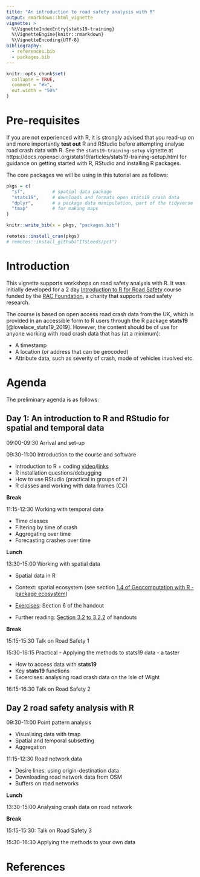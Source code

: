 ```yaml
---
title: "An introduction to road safety analysis with R"
output: rmarkdown::html_vignette
vignette: >
  %\VignetteIndexEntry{stats19-training}
  %\VignetteEngine{knitr::rmarkdown}
  %\VignetteEncoding{UTF-8}
bibliography:
  - references.bib
  - packages.bib
---
```



```r
knitr::opts_chunk$set(
  collapse = TRUE,
  comment = "#>",
  out.width = "50%"
)
```

# Pre-requisites

If you are not experienced with R, it is strongly advised that you read-up on and more importantly **test out** R and RStudio before attempting analyse road crash data with R.
See the `stats19-training-setup` vignette at https://docs.ropensci.org/stats19/articles/stats19-training-setup.html for guidance on getting started with R, RStudio and installing R packages.

The core packages we will be using in this tutorial are as follows:

```r
pkgs = c(
  "sf",          # spatial data package
  "stats19",     # downloads and formats open stats19 crash data
  "dplyr",       # a package data manipulation, part of the tidyverse
  "tmap"         # for making maps
)
```

```r
knitr::write_bib(x = pkgs, "packages.bib")
```

```r
remotes::install_cran(pkgs)
# remotes::install_github("ITSLeeds/pct")
```

# Introduction

This vignette supports workshops on road safety analysis with R.
It was initially developed for a 2 day [Introduction to R for Road Safety](https://www.racfoundation.org/introduction-to-r-for-road-safety) course funded by the [RAC Foundation](https://www.racfoundation.org/), a charity that supports road safety research.

The course is based on open access road crash data from the UK, which is provided in an accessible form to R users through the R package **stats19** [@lovelace_stats19_2019].
However, the content should be of use for anyone working with road crash data that has (at a minimum):

- A timestamp
- A location (or address that can be geocoded)
- Attribute data, such as severity of crash, mode of vehicles involved etc.


# Agenda

The preliminary agenda is as follows:

## Day 1: An introduction to R and RStudio for spatial and temporal data

09:00-09:30 Arrival and set-up

09:30-11:00 Introduction to the course and software

- Introduction to R + coding [video](https://youtu.be/7oyiPBjLAWY?t=357)/[links](https://github.com/jennybc/code-smells-and-feels)
- R installation questions/debugging
- How to use RStudio (practical in groups of 2)
- R classes and working with data frames (CC)

**Break**

11:15-12:30 Working with temporal data

- Time classes
- Filtering by time of crash
- Aggregating over time
- Forecasting crashes over time

**Lunch**

13:30-15:00 Working with spatial data

- Spatial data in R
- Context: spatial ecosystem (see section [1.4 of Geocomputation with R - package ecosystem](https://geocompr.robinlovelace.net/intro.html#rs-spatial-ecosystem))
- [Exercises](https://geocompr.robinlovelace.net/attr.html#exercises-1): Section 6 of the handout

- Further reading: [Section 3.2 to 3.2.2](https://geocompr.robinlovelace.net/attr.html#vector-attribute-manipulation) of handouts

**Break**
  
15:15-15:30 Talk on Road Safety 1

15:30-16:15 Practical - Applying the methods to stats19 data - a taster

- How to access data with **stats19**
- Key **stats19** functions
- Excercises: analysing road crash data on the Isle of Wight

16:15-16:30 Talk on Road Safety 2

## Day 2 road safety analysis with R

09:30-11:00 Point pattern analysis

- Visualising data with tmap
- Spatial and temporal subsetting
- Aggregation

11:15-12:30 Road network data

- Desire lines: using origin-destination data
- Downloading road network data from OSM
- Buffers on road networks

**Lunch**

13:30-15:00 Analysing crash data on road network

**Break**
  
15:15-15:30: Talk on Road Safety 3

15:30-16:30 Applying the methods to your own data

# References
